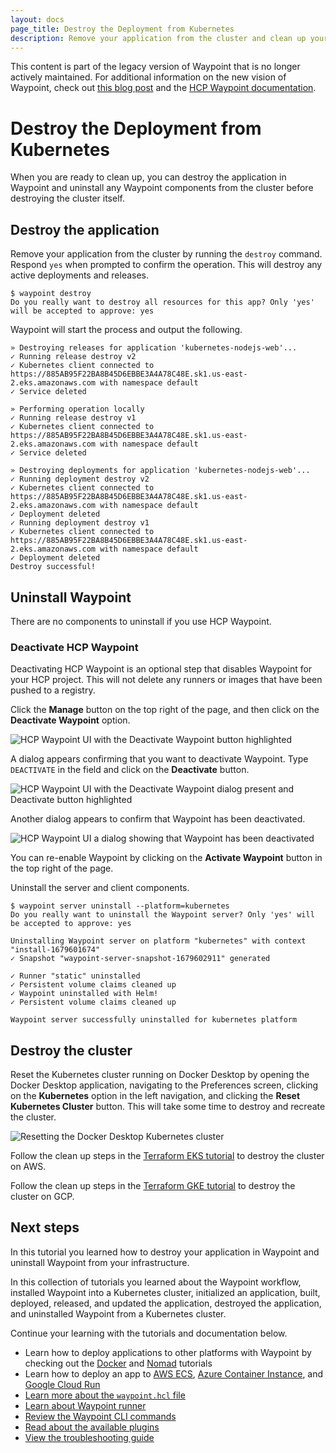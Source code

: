 ```yaml
---
layout: docs
page_title: Destroy the Deployment from Kubernetes
description: Remove your application from the cluster and clean up your workspace.
---
```


<Warning>

This content is part of the legacy version of Waypoint that is no longer actively maintained. For additional information on the new vision of Waypoint, check out [this blog post](https://www.hashicorp.com/blog/a-new-vision-for-hcp-waypoint) and the [HCP Waypoint documentation](/hcp/docs/waypoint).

</Warning>

# Destroy the Deployment from Kubernetes

When you are ready to clean up, you can destroy the application in Waypoint and uninstall any Waypoint components from the cluster before destroying the cluster itself.

## Destroy the application

Remove your application from the cluster by running the `destroy` command. Respond `yes` when prompted to confirm the operation. This will destroy any active deployments and releases.

```shell-session
$ waypoint destroy
Do you really want to destroy all resources for this app? Only 'yes' will be accepted to approve: yes
```

Waypoint will start the process and output the following.

```shell-session
» Destroying releases for application 'kubernetes-nodejs-web'...
✓ Running release destroy v2
✓ Kubernetes client connected to https://885AB95F22BA8B45D6EBBE3A4A78C48E.sk1.us-east-2.eks.amazonaws.com with namespace default
✓ Service deleted

» Performing operation locally
✓ Running release destroy v1
✓ Kubernetes client connected to https://885AB95F22BA8B45D6EBBE3A4A78C48E.sk1.us-east-2.eks.amazonaws.com with namespace default
✓ Service deleted

» Destroying deployments for application 'kubernetes-nodejs-web'...
✓ Running deployment destroy v2
✓ Kubernetes client connected to https://885AB95F22BA8B45D6EBBE3A4A78C48E.sk1.us-east-2.eks.amazonaws.com with namespace default
✓ Deployment deleted
✓ Running deployment destroy v1
✓ Kubernetes client connected to https://885AB95F22BA8B45D6EBBE3A4A78C48E.sk1.us-east-2.eks.amazonaws.com with namespace default
✓ Deployment deleted
Destroy successful!
```

## Uninstall Waypoint

<Tabs>

<Tab heading="HCP Waypoint" group="hcp">

There are no components to uninstall if you use HCP Waypoint.

### Deactivate HCP Waypoint

Deactivating HCP Waypoint is an optional step that disables Waypoint for your HCP project. This will not delete any runners or images that have been pushed to a registry.

Click the **Manage** button on the top right of the page, and then click on the **Deactivate Waypoint** option.

![HCP Waypoint UI with the Deactivate Waypoint button highlighted](/img/tutorials/get-started/hcp-ui-waypoint-deactivate.jpg)

A dialog appears confirming that you want to deactivate Waypoint. Type `DEACTIVATE` in the field and click on the **Deactivate** button.

![HCP Waypoint UI with the Deactivate Waypoint dialog present and Deactivate button highlighted](/img/tutorials/get-started/hcp-ui-waypoint-deactivate-confirmation.jpg)

Another dialog appears to confirm that Waypoint has been deactivated.

![HCP Waypoint UI a dialog showing that Waypoint has been deactivated](/img/tutorials/get-started/hcp-ui-waypoint-deactivation-complete.jpg)

You can re-enable Waypoint by clicking on the **Activate Waypoint** button in the top right of the page.

</Tab>

<Tab heading="Kubernetes" group="k8s">

Uninstall the server and client components.

```shell-session
$ waypoint server uninstall --platform=kubernetes            
Do you really want to uninstall the Waypoint server? Only 'yes' will be accepted to approve: yes

Uninstalling Waypoint server on platform "kubernetes" with context "install-1679601674"
✓ Snapshot "waypoint-server-snapshot-1679602911" generated

✓ Runner "static" uninstalled
✓ Persistent volume claims cleaned up
✓ Waypoint uninstalled with Helm!
✓ Persistent volume claims cleaned up

Waypoint server successfully uninstalled for kubernetes platform
```

</Tab>

</Tabs>

## Destroy the cluster

<Tabs>

<Tab heading="Docker Desktop">

Reset the Kubernetes cluster running on Docker Desktop by opening the Docker Desktop application, navigating to the Preferences screen, clicking on the **Kubernetes** option in the left navigation, and clicking the **Reset Kubernetes Cluster** button. This will take some time to destroy and recreate the cluster.

![Resetting the Docker Desktop Kubernetes cluster](/img/tutorials/get-started/docker_desktop_reset_kubernetes.jpg)

</Tab>

<Tab heading="AWS EKS">

Follow the clean up steps in the [Terraform EKS tutorial](/terraform/tutorials/kubernetes/eks#clean-up-your-workspace) to destroy the cluster on AWS.


</Tab>
<Tab heading="GCP GKE">

Follow the clean up steps in the [Terraform GKE tutorial](/terraform/tutorials/kubernetes/gke#clean-up-your-workspace) to destroy the cluster on GCP.

</Tab>
</Tabs>

## Next steps

In this tutorial you learned how to destroy your application in Waypoint and uninstall Waypoint from your infrastructure.

In this collection of tutorials you learned about the Waypoint workflow, installed Waypoint into a Kubernetes cluster, initialized an application, built, deployed, released, and updated the application, destroyed the application, and uninstalled Waypoint from a Kubernetes cluster.

Continue your learning with the tutorials and documentation below.

- Learn how to deploy applications to other platforms with Waypoint by checking out the [Docker](/waypoint/tutorials/get-started-docker/get-started-docker) and [Nomad](/waypoint/tutorials/get-started-nomad/get-started-nomad) tutorials
- Learn how to deploy an app to [AWS ECS](/waypoint/tutorials/deploy-aws/aws-ecs), [Azure Container Instance](/waypoint/tutorials/deploy-azure/azure-container-instance), and [Google Cloud Run](/waypoint/tutorials/deploy-google-cloud/google-cloud-run)
- [Learn more about the `waypoint.hcl` file](/waypoint/docs/waypoint-hcl)
- [Learn about Waypoint runner](/waypoint/docs/runner)
- [Review the Waypoint CLI commands](/waypoint/commands)
- [Read about the available plugins](/waypoint/integrations)
- [View the troubleshooting guide](/waypoint/docs/troubleshooting)